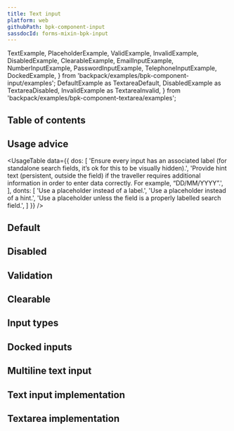 ```yaml
---
title: Text input
platform: web
githubPath: bpk-component-input
sassdocId: forms-mixin-bpk-input
---
```




  TextExample,
  PlaceholderExample,
  ValidExample,
  InvalidExample,
  DisabledExample,
  ClearableExample,
  EmailInputExample,
  NumberInputExample,
  PasswordInputExample,
  TelephoneInputExample,
  DockedExample,
} from 'backpack/examples/bpk-component-input/examples';
  DefaultExample as TextareaDefault,
  DisabledExample as TextareaDisabled,
  InvalidExample as TextareaInvalid,
} from 'backpack/examples/bpk-component-textarea/examples';


## Table of contents

## Usage advice

<UsageTable
  data={{
    dos: [
      'Ensure every input has an associated label (for standalone search fields, it’s ok for this to be visually hidden).',
      'Provide hint text (persistent, outside the field) if the traveller requires additional information in order to enter data correctly. For example, “DD/MM/YYYY”.',
    ],
    donts: [
      'Use a placeholder instead of a label.',
      'Use a placeholder instead of a hint.',
      'Use a placeholder unless the field is a properly labelled search field.',
    ]
  }}
/>

## Default

<PresentationBlock>
  <TextExample />
  <PlaceholderExample />
</PresentationBlock>

## Disabled

<PresentationBlock>
  <DisabledExample />
</PresentationBlock>

## Validation

<PresentationBlock>
  <ValidExample />
  <InvalidExample />
</PresentationBlock>

## Clearable

<PresentationBlock>
  <ClearableExample />
</PresentationBlock>


## Input types

<PresentationBlock>
  <EmailInputExample />
  <NumberInputExample />
  <PasswordInputExample />
  <TelephoneInputExample />
</PresentationBlock>

## Docked inputs

<PresentationBlock>
  <DockedExample />
</PresentationBlock>

## Multiline text input

<PresentationBlock>
  <TextareaDefault />
  <TextareaDisabled />
  <TextareaInvalid />
</PresentationBlock>

## Text input implementation

<TextInputReadme />

## Textarea implementation

<TextareaReadme />
